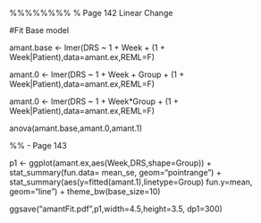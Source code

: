 
%%%%%%%%
% Page 142
Linear Change

#Fit Base model

amant.base <- lmer(DRS ~ 1 + Week + (1 + Week|Patient),data=amant.ex,REML=F)

amant.0 <- lmer(DRS ~ 1 + Week + Group + (1 + Week|Patient),data=amant.ex,REML=F)

amant.0 <- lmer(DRS ~ 1 + Week*Group + (1 + Week|Patient),data=amant.ex,REML=F)

anova(amant.base,amant.0,amant.1)

%% - Page 143

p1 <- ggplot(amant.ex,aes(Week,DRS,shape=Group)) + stat_summary(fun.data= mean_se, geom="pointrange") +
stat_summary(aes(y=fitted(amant.1),linetype=Group) fun.y=mean, geom="line") + 
theme_bw(base_size=10)

ggsave("amantFit.pdf",p1,width=4.5,height=3.5, dp1=300)
